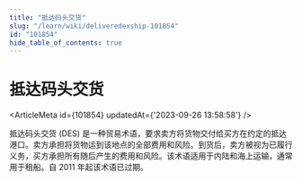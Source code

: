 ```yaml
---
title: "抵达码头交货"
slug: "/learn/wiki/deliveredexship-101854"
id: "101854"
hide_table_of_contents: true
---
```



# 抵达码头交货

<ArticleMeta id={101854} updatedAt={'2023-09-26 13:58:58'} />
<div className='border-solid border-b border-t-0 my-4 border-[var(--ifm-color-gray-300)]' />

抵达码头交货 (DES) 是一种贸易术语，要求卖方将货物交付给买方在约定的抵达港口。卖方承担将货物运到该地点的全部费用和风险。到货后，卖方被视为已履行义务，买方承担所有随后产生的费用和风险。该术语适用于内陆和海上运输，通常用于租船。自 2011 年起该术语已过期。
